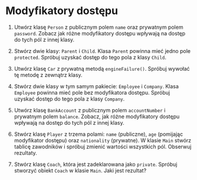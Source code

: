 # Modyfikatory dostępu

1. Utwórz klasę `Person` z publicznym polem `name` oraz prywatnym polem `password`. Zobacz jak różne modyfikatory dostępu wpływają na dostęp do tych pól z innej klasy.

2. Stwórz dwie klasy: `Parent` i `Child`. Klasa `Parent` powinna mieć jedno pole `protected`. Spróbuj uzyskać dostęp do tego pola z klasy `Child`.

3. Utwórz klasę `Car` z prywatną metodą `engineFailure()`. Spróbuj wywołać tę metodę z zewnątrz klasy.

4. Stwórz dwie klasy w tym samym pakiecie: `Employee` i `Company`. Klasa `Employee` powinna mieć pole bez modyfikatora dostępu. Spróbuj uzyskać dostęp do tego pola z klasy `Company`.

5. Utwórz klasę `BankAccount` z publicznym polem `accountNumber` i prywatnym polem `balance`. Zobacz, jak różne modyfikatory dostępu wpływają na dostęp do tych pól z innej klasy.

6. Stwórz klasę `Player` z trzema polami: `name` (publiczne), `age` (pomijając modyfikator dostępu) oraz `nationality` (prywatne). W klasie `Main` stwórz tablicę zawodników i spróbuj zmienić wartości wszystkich pól. Obserwuj rezultaty.

7. Stwórz klasę `Coach`, która jest zadeklarowana jako `private`. Spróbuj stworzyć obiekt `Coach` w klasie `Main`. Jaki jest rezultat?
